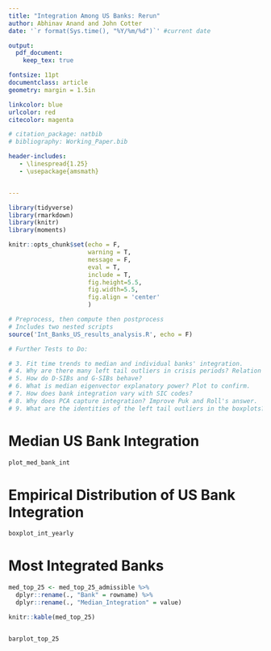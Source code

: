 ```yaml
---
title: "Integration Among US Banks: Rerun"
author: Abhinav Anand and John Cotter
date: '`r format(Sys.time(), "%Y/%m/%d")`' #current date

output:
  pdf_document:
    keep_tex: true

fontsize: 11pt
documentclass: article
geometry: margin = 1.5in

linkcolor: blue
urlcolor: red
citecolor: magenta

# citation_package: natbib
# bibliography: Working_Paper.bib

header-includes:
   - \linespread{1.25}
   - \usepackage{amsmath}


---
```



```r

library(tidyverse)
library(rmarkdown)
library(knitr)
library(moments) 

knitr::opts_chunk$set(echo = F, 
                      warning = T, 
                      message = F, 
                      eval = T, 
                      include = T,
                      fig.height=5.5, 
                      fig.width=5.5,
                      fig.align = 'center'
                      )

# Preprocess, then compute then postprocess
# Includes two nested scripts 
source('Int_Banks_US_results_analysis.R', echo = F)

# Further Tests to Do:

# 3. Fit time trends to median and individual banks' integration.
# 4. Why are there many left tail outliers in crisis periods? Relation to crises?
# 5. How do D-SIBs and G-SIBs behave?
# 6. What is median eigenvector explanatory power? Plot to confirm.
# 7. How does bank integration vary with SIC codes? 
# 8. Why does PCA capture integration? Improve Puk and Roll's answer.
# 9. What are the identities of the left tail outliers in the boxplots? 


```

# Median US Bank Integration 

```r

plot_med_bank_int

```

# Empirical Distribution of US Bank Integration

```r

boxplot_int_yearly

```

# Most Integrated Banks

```r

med_top_25 <- med_top_25_admissible %>%
  dplyr::rename(., "Bank" = rowname) %>%
  dplyr::rename(., "Median_Integration" = value)

knitr::kable(med_top_25)


barplot_top_25

```
